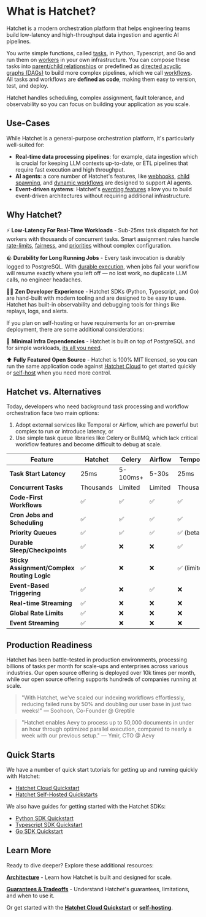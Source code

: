 
# What is Hatchet?

Hatchet is a modern orchestration platform that helps engineering teams build low-latency and high-throughput data ingestion and agentic AI pipelines.

You write simple functions, called [tasks](./home/your-first-task), in Python, Typescript, and Go and run them on [workers](./home/workers) in your own infrastructure. You can compose these tasks into [parent/child relationships](./home/child-spawning) or predefined as [directed acyclic graphs (DAGs)](./home/dags) to build more complex pipelines, which we call [workflows](./home/orchestration). All tasks and workflows are **defined as code**, making them easy to version, test, and deploy.

Hatchet handles scheduling, complex assignment, fault tolerance, and observability so you can focus on building your application as you scale.

## Use-Cases

While Hatchet is a general-purpose orchestration platform, it's particularly well-suited for:

- **Real-time data processing pipelines**: for example, data ingestion which is crucial for keeping LLM contexts up-to-date, or ETL pipelines that require fast execution and high throughput.
- **AI agents**: a core number of Hatchet's features, like [webhooks](./home/webhooks), [child spawning](./home/child-spawning), and [dynamic workflows](./home/child-spawning) are designed to support AI agents.
- **Event-driven systems**: Hatchet's [eventing features](./home/run-on-event) allow you to build event-driven architectures without requiring additional infrastructure.

## Why Hatchet?

⚡️ **Low-Latency For Real-Time Workloads** - Sub-25ms task dispatch for hot workers with thousands of concurrent tasks. Smart assignment rules handle [rate-limits](./home/rate-limits), [fairness](./home/concurrency), and [priorities](./home/priority) without complex configuration.

🪨 **Durability for Long Running Jobs** - Every task invocation is durably logged to PostgreSQL. With [durable execution](./home/durable-execution), when jobs fail your workflow will resume exactly where you left off — no lost work, no duplicate LLM calls, no engineer headaches.

🧘‍♂️ **Zen Developer Experience** - Hatchet SDKs (Python, Typescript, and Go) are hand-built with modern tooling and are designed to be easy to use. Hatchet has built-in observability and debugging tools for things like replays, logs, and alerts.

If you plan on self-hosting or have requirements for an on-premise deployment, there are some additional considerations:

🐘 **Minimal Infra Dependencies** - Hatchet is built on top of PostgreSQL and for simple workloads, [its all you need](./self-hosting/hatchet-lite.mdx).

⬆️ **Fully Featured Open Source** - Hatchet is 100% MIT licensed, so you can run the same application code against [Hatchet Cloud](https://cloud.onhatchet.run) to get started quickly or [self-host](./self-hosting.mdx) when you need more control.

## Hatchet vs. Alternatives

Today, developers who need background task processing and workflow orchestration face two main options:

1. Adopt external services like Temporal or Airflow, which are powerful but complex to run or introduce latency, or
2. Use simple task queue libraries like Celery or BullMQ, which lack critical workflow features and become difficult to debug at scale.

| Feature                                     | Hatchet   | Celery   | Airflow | Temporal     |
| ------------------------------------------- | --------- | -------- | ------- | ------------ |
| **Task Start Latency**                      | 25ms      | 5-100ms+ | 5-30s   | 25ms         |
| **Concurrent Tasks**                        | Thousands | Limited  | Limited | Thousands    |
| **Code-First Workflows**                    | ✅        | ✅       | ✅      | ✅           |
| **Cron Jobs and Scheduling**                | ✅        | ✅       | ✅      | ✅           |
| **Priority Queues**                         | ✅        | ✅       | ✅      | ✅ (beta)    |
| **Durable Sleep/Checkpoints**               | ✅        | ❌       | ❌      | ✅           |
| **Sticky Assignment/Complex Routing Logic** | ✅        | ❌       | ❌      | ✅ (limited) |
| **Event-Based Triggering**                  | ✅        | ❌       | ✅      | ❌           |
| **Real-time Streaming**                     | ✅        | ❌       | ❌      | ❌           |
| **Global Rate Limits**                      | ✅        | ❌       | ❌      | ❌           |
| **Event Streaming**                         | ✅        | ❌       | ❌      | ❌           |

## Production Readiness

Hatchet has been battle-tested in production environments, processing billions of tasks per month for scale-ups and enterprises across various industries. Our open source offering is deployed over 10k times per month, while our open source offering supports hundreds of companies running at scale.

> "With Hatchet, we've scaled our indexing workflows effortlessly, reducing failed runs by 50% and doubling our user base in just two weeks!"
> — Soohoon, Co-Founder @ Greptile

> "Hatchet enables Aevy to process up to 50,000 documents in under an hour through optimized parallel execution, compared to nearly a week with our previous setup."
> — Ymir, CTO @ Aevy

## Quick Starts

We have a number of quick start tutorials for getting up and running quickly with Hatchet:

- [Hatchet Cloud Quickstart](./hatchet-cloud-quickstart.mdx)
- [Hatchet Self-Hosted Quickstarts](./self-hosting.mdx)

We also have guides for getting started with the Hatchet SDKs:

- [Python SDK Quickstart](https://github.com/hatchet-dev/hatchet-python-quickstart)
- [Typescript SDK Quickstart](https://github.com/hatchet-dev/hatchet-typescript-quickstart)
- [Go SDK Quickstart](https://github.com/hatchet-dev/hatchet-go-quickstart)

## Learn More

Ready to dive deeper? Explore these additional resources:

**[Architecture](./architecture.mdx)** - Learn how Hatchet is built and designed for scale.

**[Guarantees & Tradeoffs](./guarantees-and-tradeoffs.mdx)** - Understand Hatchet's guarantees, limitations, and when to use it.

Or get started with the **[Hatchet Cloud Quickstart](./hatchet-cloud-quickstart.mdx)** or **[self-hosting](./self-hosting.mdx)**.

